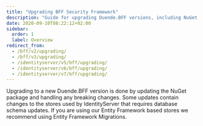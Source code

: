 ```yaml
---
title: "Upgrading BFF Security Framework"
description: "Guide for upgrading Duende.BFF versions, including NuGet package updates and database schema migrations"
date: 2020-09-10T08:22:12+02:00
sidebar:
  order: 1
  label: Overview
redirect_from:
  - /bff/v2/upgrading/
  - /bff/v3/upgrading/
  - /identityserver/v5/bff/upgrading/
  - /identityserver/v6/bff/upgrading/
  - /identityserver/v7/bff/upgrading/
---
```



Upgrading to a new Duende.BFF version is done by updating the NuGet package and handling any breaking
changes. Some updates contain changes to the stores used by IdentityServer that requires database
schema updates. If you are using our Entity Framework based stores we recommend using Entity Framework
Migrations.

<CardGrid>
  <LinkCard
    href="https://github.com/DuendeSoftware/products/tree/main/bff"
    title="GitHub Repository"
    description="View the source code for this library on GitHub."
  />
  <LinkCard
    href="https://www.nuget.org/packages/Duende.BFF"
    title="NuGet Package"
    description="View the package on NuGet.org."
  />
</CardGrid>
